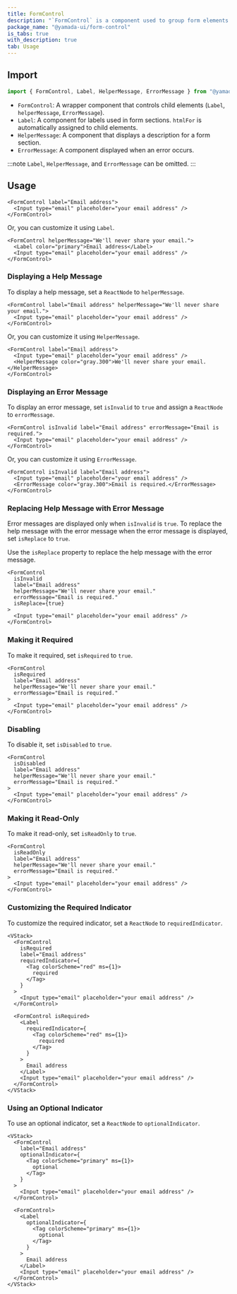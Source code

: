 ```yaml
---
title: FormControl
description: "`FormControl` is a component used to group form elements with labels, help messages, error messages, etc."
package_name: "@yamada-ui/form-control"
is_tabs: true
with_description: true
tab: Usage
---
```


## Import

```ts
import { FormControl, Label, HelperMessage, ErrorMessage } from "@yamada-ui/react"
```

- `FormControl`: A wrapper component that controls child elements (`Label`, `helperMessage`, `ErrorMessage`).
- `Label`: A component for labels used in form sections. `htmlFor` is automatically assigned to child elements.
- `HelperMessage`: A component that displays a description for a form section.
- `ErrorMessage`: A component displayed when an error occurs.

:::note
`Label`, `HelperMessage`, and `ErrorMessage` can be omitted.
:::

## Usage

```tsx
<FormControl label="Email address">
  <Input type="email" placeholder="your email address" />
</FormControl>
```

Or, you can customize it using `Label`.

```tsx
<FormControl helperMessage="We'll never share your email.">
  <Label color="primary">Email address</Label>
  <Input type="email" placeholder="your email address" />
</FormControl>
```

### Displaying a Help Message

To display a help message, set a `ReactNode` to `helperMessage`.

```tsx
<FormControl label="Email address" helperMessage="We'll never share your email.">
  <Input type="email" placeholder="your email address" />
</FormControl>
```

Or, you can customize it using `HelperMessage`.

```tsx
<FormControl label="Email address">
  <Input type="email" placeholder="your email address" />
  <HelperMessage color="gray.300">We'll never share your email.</HelperMessage>
</FormControl>
```

### Displaying an Error Message

To display an error message, set `isInvalid` to `true` and assign a `ReactNode` to `errorMessage`.

```tsx
<FormControl isInvalid label="Email address" errorMessage="Email is required.">
  <Input type="email" placeholder="your email address" />
</FormControl>
```

Or, you can customize it using `ErrorMessage`.

```tsx
<FormControl isInvalid label="Email address">
  <Input type="email" placeholder="your email address" />
  <ErrorMessage color="gray.300">Email is required.</ErrorMessage>
</FormControl>
```

### Replacing Help Message with Error Message

Error messages are displayed only when `isInvalid` is `true`. To replace the help message with the error message when the error message is displayed, set `isReplace` to `true`.

Use the `isReplace` property to replace the help message with the error message.

```tsx
<FormControl
  isInvalid
  label="Email address"
  helperMessage="We'll never share your email."
  errorMessage="Email is required."
  isReplace={true}
>
  <Input type="email" placeholder="your email address" />
</FormControl>
```

### Making it Required

To make it required, set `isRequired` to `true`.

```tsx
<FormControl
  isRequired
  label="Email address"
  helperMessage="We'll never share your email."
  errorMessage="Email is required."
>
  <Input type="email" placeholder="your email address" />
</FormControl>
```

### Disabling

To disable it, set `isDisabled` to `true`.

```tsx
<FormControl
  isDisabled
  label="Email address"
  helperMessage="We'll never share your email."
  errorMessage="Email is required."
>
  <Input type="email" placeholder="your email address" />
</FormControl>
```

### Making it Read-Only

To make it read-only, set `isReadOnly` to `true`.

```tsx
<FormControl
  isReadOnly
  label="Email address"
  helperMessage="We'll never share your email."
  errorMessage="Email is required."
>
  <Input type="email" placeholder="your email address" />
</FormControl>
```

### Customizing the Required Indicator

To customize the required indicator, set a `ReactNode` to `requiredIndicator`.

```tsx
<VStack>
  <FormControl
    isRequired
    label="Email address"
    requiredIndicator={
      <Tag colorScheme="red" ms={1}>
        required
      </Tag>
    }
  >
    <Input type="email" placeholder="your email address" />
  </FormControl>

  <FormControl isRequired>
    <Label
      requiredIndicator={
        <Tag colorScheme="red" ms={1}>
          required
        </Tag>
      }
    >
      Email address
    </Label>
    <Input type="email" placeholder="your email address" />
  </FormControl>
</VStack>
```

### Using an Optional Indicator

To use an optional indicator, set a `ReactNode` to `optionalIndicator`.

```tsx
<VStack>
  <FormControl
    label="Email address"
    optionalIndicator={
      <Tag colorScheme="primary" ms={1}>
        optional
      </Tag>
    }
  >
    <Input type="email" placeholder="your email address" />
  </FormControl>

  <FormControl>
    <Label
      optionalIndicator={
        <Tag colorScheme="primary" ms={1}>
          optional
        </Tag>
      }
    >
      Email address
    </Label>
    <Input type="email" placeholder="your email address" />
  </FormControl>
</VStack>
```
